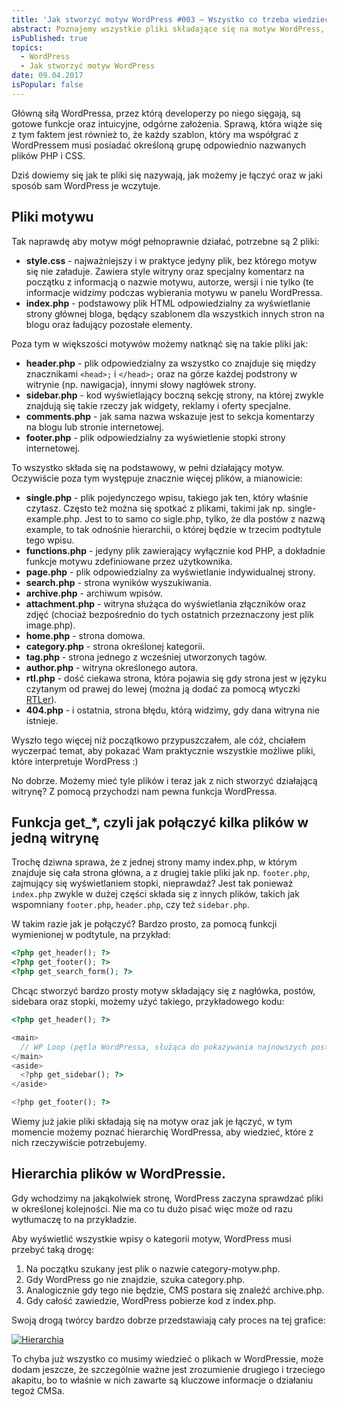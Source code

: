 ```yaml
---
title: 'Jak stworzyć motyw WordPress #003 – Wszystko co trzeba wiedzieć o plikach motywu'
abstract: Poznajemy wszystkie pliki składające się na motyw WordPress, funkcję get_*, oraz hierarchię, wg której Wordpress je czyta.
isPublished: true
topics:
  - WordPress
  - Jak stworzyć motyw WordPress
date: 09.04.2017
isPopular: false
---
```


Główną siłą WordPressa, przez którą developerzy po niego sięgają, są gotowe funkcje oraz intuicyjne, odgórne założenia. Sprawą, która wiąże się z tym faktem jest również to, że każdy szablon, który ma współgrać z WordPressem musi posiadać określoną grupę odpowiednio nazwanych plików PHP i CSS.

Dziś dowiemy się jak te pliki się nazywają, jak możemy je łączyć oraz w jaki sposób sam WordPress je wczytuje.

## Pliki motywu

Tak naprawdę aby motyw mógł pełnoprawnie działać, potrzebne są 2 pliki:

- **style.css** - najważniejszy i w praktyce jedyny plik, bez którego motyw się nie załaduje. Zawiera style witryny oraz specjalny komentarz na początku z informacją o nazwie motywu, autorze, wersji i nie tylko (te informacje widzimy podczas wybierania motywu w panelu WordPressa.
- **index.php** - podstawowy plik HTML odpowiedzialny za wyświetlanie strony głównej bloga, będący szablonem dla wszystkich innych stron na blogu oraz ładujący pozostałe elementy.

Poza tym w większości motywów możemy natknąć się na takie pliki jak:

- **header.php** - plik odpowiedzialny za wszystko co znajduje się między znacznikami `<head>;` i `</head>;` oraz na górze każdej podstrony w witrynie (np. nawigacja), innymi słowy nagłówek strony.
- **sidebar.php** - kod wyświetlający boczną sekcję strony, na której zwykle znajdują się takie rzeczy jak widgety, reklamy i oferty specjalne.
- **comments.php** - jak sama nazwa wskazuje jest to sekcja komentarzy na blogu lub stronie internetowej.
- **footer.php** - plik odpowiedzialny za wyświetlenie stopki strony internetowej.

To wszystko składa się na podstawowy, w pełni działający motyw. Oczywiście poza tym występuje znacznie więcej plików, a mianowicie:

- **single.php** - plik pojedynczego wpisu, takiego jak ten, który właśnie czytasz. Często też można się spotkać z plikami, takimi jak np. single-example.php. Jest to to samo co sigle.php, tylko, że dla postów z nazwą example, to tak odnośnie hierarchii, o której będzie w trzecim podtytule tego wpisu.
- **functions.php** - jedyny plik zawierający wyłącznie kod PHP, a dokładnie funkcje motywu zdefiniowane przez użytkownika.
- **page.php** - plik odpowiedzialny za wyświetlanie indywidualnej strony.
- **search.php** - strona wyników wyszukiwania.
- **archive.php** - archiwum wpisów.
- **attachment.php** - witryna służąca do wyświetlania złączników oraz zdjęć (chociaż bezpośrednio do tych ostatnich przeznaczony jest plik image.php).
- **home.php** - strona domowa.
- **category.php** - strona określonej kategorii.
- **tag.php** - strona jednego z wcześniej utworzonych tagów.
- **author.php** - witryna określonego autora.
- **rtl.php** - dość ciekawa strona, która pojawia się gdy strona jest w języku czytanym od prawej do lewej (można ją dodać za pomocą wtyczki [RTLer](https://wordpress.org/plugins/rtler/)).
- **404.php** - i ostatnia, strona błędu, którą widzimy, gdy dana witryna nie istnieje.

Wyszło tego więcej niż początkowo przypuszczałem, ale cóż, chciałem wyczerpać temat, aby pokazać Wam praktycznie wszystkie możliwe pliki, które interpretuje WordPress :)

No dobrze. Możemy mieć tyle plików i teraz jak z nich stworzyć działającą witrynę? Z pomocą przychodzi nam pewna funkcja WordPressa.

## Funkcja get\_\*, czyli jak połączyć kilka plików w jedną witrynę

Trochę dziwna sprawa, że z jednej strony mamy index.php, w którym znajduje się cała strona główna, a z drugiej takie pliki jak np. `footer.php`, zajmujący się wyświetlaniem stopki, nieprawdaż? Jest tak ponieważ `index.php` zwykle w dużej części składa się z innych plików, takich jak wspomniany `footer.php`, `header.php`, czy też `sidebar.php`.

W takim razie jak je połączyć? Bardzo prosto, za pomocą funkcji wymienionej w podtytule, na przykład:

```php
<?php get_header(); ?>
<?php get_footer(); ?>
<?php get_search_form(); ?>
```

Chcąc stworzyć bardzo prosty motyw składający się z nagłówka, postów, sidebara oraz stopki, możemy użyć takiego, przykładowego kodu:

```php
<?php get_header(); ?>

<main>
  // WP Loop (pętla WordPressa, służąca do pokazywania najnowszych postów).
</main>
<aside>
  <?php get_sidebar(); ?>
</aside>

<?php get_footer(); ?>
```

Wiemy już jakie pliki składają się na motyw oraz jak je łączyć, w tym momencie możemy poznać hierarchię WordPressa, aby wiedzieć, które z nich rzeczywiście potrzebujemy.

## Hierarchia plików w WordPressie.

Gdy wchodzimy na jakąkolwiek stronę, WordPress zaczyna sprawdzać pliki w określonej kolejności. Nie ma co tu dużo pisać więc może od razu wytłumaczę to na przykładzie.

Aby wyświetlić wszystkie wpisy o kategorii motyw, WordPress musi przebyć taką drogę:

1. Na początku szukany jest plik o nazwie category-motyw.php.
2. Gdy WordPress go nie znajdzie, szuka category.php.
3. Analogicznie gdy tego nie będzie, CMS postara się znaleźć archive.php.
4. Gdy całość zawiedzie, WordPress pobierze kod z index.php.

Swoją drogą twórcy bardzo dobrze przedstawiają cały proces na tej grafice:

[![Hierarchia](./hierarchia.jpg)](./hierarchia.jpg)

To chyba już wszystko co musimy wiedzieć o plikach w WordPressie, może dodam jeszcze, że szczególnie ważne jest zrozumienie drugiego i trzeciego akapitu, bo to właśnie w nich zawarte są kluczowe informacje o działaniu tegoż CMSa.

